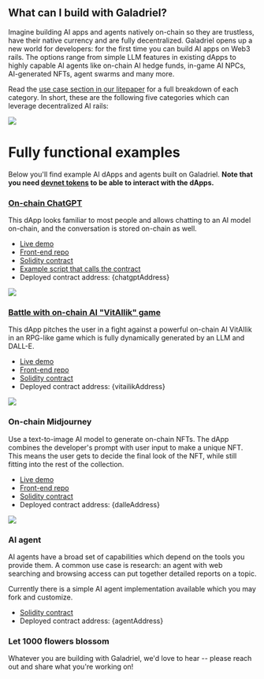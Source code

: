 
## What can I build with Galadriel?

Imagine building AI apps and agents natively on-chain so they are trustless, have their native currency and are fully decentralized. Galadriel opens up a new world for developers: for the first time you can build AI apps on Web3 rails. The options range from simple LLM features in existing dApps to highly capable AI agents like on-chain AI hedge funds, in-game AI NPCs, AI-generated NFTs, agent swarms and many more.

Read the [use case section in our litepaper](https://docs.galadriel.com/litepaper#use-cases) for a full breakdown of each category. In short, these are the following five categories which can leverage decentralized AI rails:

<Frame>
  <img src="/images/use_cases.png"/>
</Frame>

# Fully functional examples

Below you'll find example AI dApps and agents built on Galadriel. **Note that you need [devnet tokens](/faucet) to be able to interact with the dApps.**

### [On-chain ChatGPT](https://chatgpt.galadriel.com)

This dApp looks familiar to most people and allows chatting to an AI model on-chain, and the conversation is stored on-chain as well.

* [Live demo](https://chatgpt.galadriel.com)
* [Front-end repo](https://github.com/galadriel-ai/example-chatgpt)
* [Solidity contract](https://github.com/galadriel-ai/contracts/blob/main/contracts/contracts/ChatGpt.sol)
* [Example script that calls the contract](https://github.com/galadriel-ai/contracts/blob/main/examples/chat.ts)
* Deployed contract address: {chatgptAddress}

<Frame>
  <img src="/images/chatgpt.png"/>
</Frame>


### [Battle with on-chain AI "VitAIlik" game](https://vitailik.galadriel.com)

This dApp pitches the user in a fight against a powerful on-chain AI VitAIlik in an RPG-like game which is fully dynamically generated by an LLM and DALL-E.

* [Live demo](https://vitailik.galadriel.com)
* [Front-end repo](https://github.com/galadriel-ai/example-vitailik-game)
* [Solidity contract](https://github.com/galadriel-ai/contracts/blob/main/contracts/contracts/Vitailik.sol)
* Deployed contract address: {vitailikAddress}

<Frame>
  <img src="/images/vitailik.png"/>
</Frame>


### On-chain Midjourney

Use a text-to-image AI model to generate on-chain NFTs. The dApp combines the developer's prompt with user input to make a unique NFT. This means the user gets to decide the final look of the NFT, while still fitting into the rest of the collection.

* [Live demo](https://minter.galadriel.com/)
* [Front-end repo](https://github.com/galadriel-ai/example-generative-nft-minter)
* [Solidity contract](https://github.com/galadriel-ai/contracts/blob/main/contracts/contracts/DalleNft.sol)
* Deployed contract address: {dalleAddress}

<Frame>
  <img src="/images/minter.png"/>
</Frame>

### AI agent

AI agents have a broad set of capabilities which depend on the tools you provide them. A common use case is research: an agent with web searching and browsing access can put together detailed reports on a topic.

Currently there is a simple AI agent implementation available which you may fork and customize.

* [Solidity contract](https://github.com/galadriel-ai/contracts/blob/main/contracts/contracts/Agent.sol)
* Deployed contract address: {agentAddress}

### Let 1000 flowers blossom

Whatever you are building with Galadriel, we'd love to hear -- please reach out and share what you're working on!